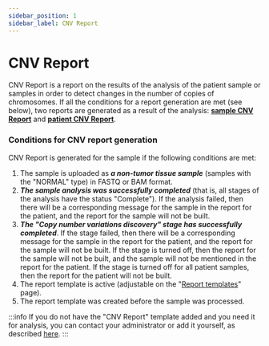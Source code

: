 ```yaml
---
sidebar_position: 1
sidebar_label: CNV Report
---
```


# CNV Report

CNV Report is a report on the results of the analysis of the patient sample or samples in order 
to detect changes in the number of copies of chromosomes. If all the conditions for a report
generation are met (see below), two reports are generated as a result of the analysis:
**[sample CNV Report](/results/cnv-report/sample-cnv-report)**
and **[patient CNV Report](/results/cnv-report/patient-cnv-report)**.

### Conditions for CNV report generation

CNV Report is generated for the sample if the following conditions are met:
1. The sample is uploaded as ***a non-tumor tissue sample*** (samples with the "NORMAL" type) in FASTQ or BAM format.
2. ***The sample analysis was successfully completed*** (that is, all stages of the analysis have the status
"Complete"). If the analysis failed, then there will be a corresponding message for the sample in the report
for the patient, and the report for the sample will not be built.
3. ***The "Copy number variations discovery" stage has successfully completed***. If the stage failed,
then there will be a corresponding message for the sample in the report for the patient,
and the report for the sample will not be built. If the stage is turned off, then the report
for the sample will not be built, and the sample will not be mentioned in the report for the patient.
If the stage is turned off for all patient samples, then the report for the patient will not be built.
3. The report template is active (adjustable on the "[Report templates](/settings/report-templates/report-templates)"
page).
4. The report template was created before the sample was processed.

:::info
If you do not have the "CNV Report" template added and you need it for analysis,
you can contact your administrator or add it yourself, as
described [here](/settings/report-templates/main_templates#add-cnv-report-template).
:::
